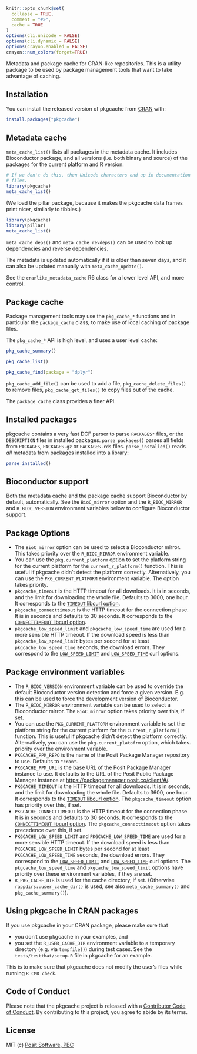 
```r
knitr::opts_chunk$set(
  collapse = TRUE,
  comment = "#>",
  cache = TRUE
)
options(cli.unicode = FALSE)
options(cli.dynamic = FALSE)
options(crayon.enabled = FALSE)
crayon::num_colors(forget=TRUE)
```

Metadata and package cache for CRAN-like repositories. This is a utility
package to be used by package management tools that want to take advantage
of caching.

## Installation

You can install the released version of pkgcache from
[CRAN](https://CRAN.R-project.org) with:

``` r
install.packages("pkgcache")
```

## Metadata cache

`meta_cache_list()` lists all packages in the metadata cache. It includes
Bioconductor package, and all versions (i.e. both binary and source)
of the packages for the current platform and R version.

```r
# If we don't do this, then Unicode characters end up in documentation
# files.
library(pkgcache)
meta_cache_list()
```

(We load the pillar package, because it makes the pkgcache data frames
print nicer, similarly to tibbles.)

```r
library(pkgcache)
library(pillar)
meta_cache_list()
```

`meta_cache_deps()` and `meta_cache_revdeps()` can be used to look up
dependencies and reverse dependencies.

The metadata is updated automatically if it is older than seven days,
and it can also be updated manually with `meta_cache_update()`.

See the `cranlike_metadata_cache` R6 class for a lower level API,
and more control.

## Package cache

Package management tools may use the `pkg_cache_*` functions and in
particular the `package_cache` class, to make use of local caching of
package files.

The `pkg_cache_*` API is high level, and uses a user level cache:

```r
pkg_cache_summary()
```

```r
pkg_cache_list()
```

```r
pkg_cache_find(package = "dplyr")
```

`pkg_cache_add_file()` can be used to add a file,
`pkg_cache_delete_files()` to remove files, `pkg_cache_get_files()` to
copy files out of the cache.

The `package_cache` class provides a finer API.

## Installed packages

pkgcache contains a very fast DCF parser to parse `PACKAGES*` files,
or the `DESCRIPTION` files in installed packages.
`parse_packages()` parses all fields from `PACKAGES`, `PACKAGES.gz` or
`PACKAGES.rds` files.
`parse_installed()` reads
_all_ metadata from packages installed into a library:

```r
parse_installed()
```

## Bioconductor support

Both the metadata cache and the package cache support Bioconductor by
default, automatically. See the `BioC_mirror` option and the `R_BIOC_MIRROR`
and `R_BIOC_VERSION` environment variables below to configure
Bioconductor support.

## Package Options

- The `BioC_mirror` option can be used to select a Bioconductor mirror.
  This takes priority over the `R_BIOC_MIRROR` environment variable.
- You can use the `pkg.current_platform` option to set the platform string
  for the current platform for the `current_r_platform()` function. This is
  useful if pkgcache didn't detect the platform correctly. Alternatively,
  you can use the `PKG_CURRENT_PLATFORM` environment variable. The option
  takes priority.
- `pkgcache_timeout` is the HTTP timeout for all downloads. It is in
  seconds, and the limit for downloading the whole file. Defaults to 3600,
  one hour. It corresponds to the [`TIMEOUT` libcurl option](https://curl.se/libcurl/c/CURLOPT_TIMEOUT.html).
- `pkgcache_connecttimeout` is the HTTP timeout for the connection phase.
  It is in seconds and defaults to 30 seconds. It corresponds to the
  [`CONNECTTIMEOUT` libcurl option](https://curl.se/libcurl/c/CURLOPT_CONNECTTIMEOUT.html).
- `pkgcache_low_speed_limit` and `pkgcache_low_speed_time` are used for a
  more sensible HTTP timeout. If the download speed is less than
  `pkgcache_low_speed_limit` bytes per second for at least
  `pkgcache_low_speed_time` seconds, the download errors. They correspond
  to the [`LOW_SPEED_LIMIT`](https://curl.se/libcurl/c/CURLOPT_LOW_SPEED_LIMIT.html) and
  [`LOW_SPEED_TIME`](https://curl.se/libcurl/c/CURLOPT_LOW_SPEED_TIME.html)
  curl options.

## Package environment variables

- The `R_BIOC_VERSION` environment variable can be used to override the
  default Bioconductor version detection and force a given version. E.g.
  this can be used to force the development version of Bioconductor.
- The `R_BIOC_MIRROR` environment variable can be used to select a
  Bioconductor mirror. The `BioC_mirror` option takes priority over this,
  if set.
- You can use the `PKG_CURRENT_PLATFORM` environment variable to set the
  platform string for the current platform for the `current_r_platform()`
  function. This is useful if pkgcache didn't detect the platform correctly.
  Alternatively, you can use the `pkg.current_platofrm` option, which takes.
  priority over the environment variable.
- `PKGCACHE_PPM_REPO` is the name of the Posit Package Manager repository
  to use. Defaults to `"cran"`.
- `PKGCACHE_PPM_URL` is the base URL of the Posit Package Manager instance
  to use. It defaults to the URL of the Posit Public Package Manager
  instance at <https://packagemanager.posit.co/client/#/>.
- `PKGCACHE_TIMEOUT` is the HTTP timeout for all downloads. It is in
  seconds, and the limit for downloading the whole file. Defaults to 3600,
  one hour. It corresponds to the [`TIMEOUT` libcurl option](https://curl.se/libcurl/c/CURLOPT_TIMEOUT.html).
  The `pkgcache_timeout` option has priority over this, if set.
- `PKGCACHE_CONNECTTIMEOUT` is the HTTP timeout for the connection phase.
  It is in seconds and defaults to 30 seconds. It corresponds to the
  [`CONNECTTIMEOUT` libcurl option](https://curl.se/libcurl/c/CURLOPT_CONNECTTIMEOUT.html). The
  `pkgcache_connecttimeout` option takes precedence over this, if set.
- `PKGCACHE_LOW_SPEED_LIMIT` and `PKGCACHE_LOW_SPEED_TIME` are used for a
  more sensible HTTP timeout. If the download speed is less than
  `PKGCACHE_LOW_SPEED_LIMIT` bytes per second for at least
  `PKGCACHE_LOW_SPEED_TIME` seconds, the download errors. They correspond
  to the [`LOW_SPEED_LIMIT`](https://curl.se/libcurl/c/CURLOPT_LOW_SPEED_LIMIT.html) and
  [`LOW_SPEED_TIME`](https://curl.se/libcurl/c/CURLOPT_LOW_SPEED_TIME.html)
  curl options. The `pkgcache_low_speed_time` and `pkgcache_low_speed_limit`
  options have priority over these environment variables, if they are set.
- `R_PKG_CACHE_DIR` is used for the cache directory, if set. (Otherwise
  `rappdirs::user_cache_dir()` is used, see also `meta_cache_summary()` and
  `pkg_cache_summary()`).

## Using pkgcache in CRAN packages

If you use pkgcache in your CRAN package, please make sure that

- you don't use pkgcache in your examples, and
- you set the `R_USER_CACHE_DIR` environment variable to a temporary
  directory (e.g. via `tempfile()`) during test cases. See the
  `tests/testthat/setup.R` file in pkgcache for an example.

This is to make sure that pkgcache does not modify the user's files while
running `R CMD check`.

## Code of Conduct

Please note that the pkgcache project is released with a
[Contributor Code of Conduct](https://r-lib.github.io/pkgcache/CODE_OF_CONDUCT.html).
By contributing to this project, you agree to abide by its terms.

## License

MIT (c) [Posit Software, PBC](https://posit.co)
